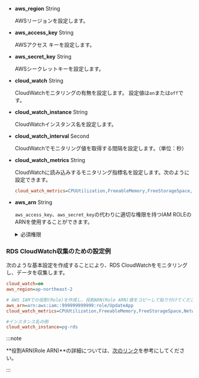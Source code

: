 -   **aws_region** <span class='type'>String</span>

    AWSリージョンを設定します。

-   **aws_access_key** <span class='type'>String</span>

    AWSアクセス キーを設定します。

-   **aws_secret_key** <span class='type'>String</span>

    AWSシークレットキーを設定します。

-   **cloud_watch** <span class='type'>String</span>

    CloudWatchモニタリングの有無を設定します。 設定値は`on`または`off`です。

-   **cloud_watch_instance** <span class='type'>String</span>

    CloudWatchインスタンス名を設定します。

-   **cloud_watch_interval** <span class='type'>Second</span>

    CloudWatchでモニタリング値を取得する間隔を設定します。（単位：秒）

-   **cloud_watch_metrics** <span class='type'>String</span>

    CloudWatchに読み込みするモニタリング指標名を設定します。次のように設定できます。

    ```ini
    cloud_watch_metrics=CPUUtilization,FreeableMemory,FreeStorageSpace,NetworkTransmitThroughput,NetworkReceiveThroughput
    ```

-   **aws_arn** <span class='type'>String</span>

    `aws_access_key`、`aws_secret_key`の代わりに適切な権限を持つIAM ROLEのARNを使用することができます。

    <details>
    <summary>必須権限</summary>

    ROLEは、次の権限(Policy)が必要です。

    | 権限                                | 権限内容                               |
    | --------------------------------- | ---------------------------------- |
    | rds:DescribeDBInstances           | インスタンスクラスの情報収集                     |
    | rds:DescribeDBClusters            | autoscale使用時クラスターの情報収集             |
    | rds:DescribeDBLogFiles            | CloudWatchログ収集                     |
    | rds:DownloadDBLogFilePortion      | CloudWatchログ収集                     |
    | ec2:DescribeInstanceTypes         | インスタンスクラスに該当するcpu個数収集              |
    | elasticache:DescribeCacheClusters | elasticacheを利用する場合時、インスタンスクラスの情報収集 |
    | cloudwatch:ListMetrics            | CloudWatch指標一覧収集                   |
    | cloudwatch:GetMetricStatistics    | CloudWatch指標値の収集                   |
    | logs:DescribeLogStreams           | CloudWatchログ収集(掲示されたログ機能を使用する場合)   |
    | logs:GetLogEvents                 | CloudWatchログ収集(掲示されたログ機能を使用する場合)   |

    </details>

### RDS CloudWatch収集のための設定例

次のような基本設定を作成することにより、RDS CloudWatchをモニタリングし、データを収集します。

```ini title='whatap.conf'
cloud_watch=on
aws_region=ap-northeast-2

# AWS IAMでの役割(Role)を作成し、役割ARN(Role ARN)値をコピーして貼り付けてください。
aws_arn=arn:aws:iam::999999999999:role/UpdateApp
cloud_watch_metrics=CPUUtilization,FreeableMemory,FreeStorageSpace,NetworkTransmitThroughput,NetworkReceiveThroughput

#インスタンス名の例
cloud_watch_instance=pg-rds 
```

:::note

**役割ARN(Role ARN)**の詳細については、[次のリンク](https://docs.aws.amazon.com/IAM/latest/UserGuide/tutorial_cross-account-with-roles.html)を参考にしてください。

:::
